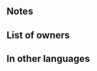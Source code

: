 {{Special
|tagid=SID_長盾
|name=Escutcheon
|charge=2
|effect=Reduces damage from an adjacent foe's attack by 30%.
|cost=200
|required=Buckler
|exclusive=0
|canUseMove={{MoveList|all}}
|canUseWeapon={{WeaponList|Close}}
|properties=random_all,defensive_special
}}
==Notes==
{{DefensiveSpecial}}
{{DamagePercentageReduction}}

==List of owners==
{{Skill Hero List}}
==In other languages==
{{OtherLanguages
|japanese=長盾
|german=Langschild
|spanishEU=Escudo
|spanishLA=Escudo
|french=Écusson
|italian=Scudo lungo
|chineseTW=長盾
|portuguese=Escudo micênico
}}
{{Specials Navbox}}
